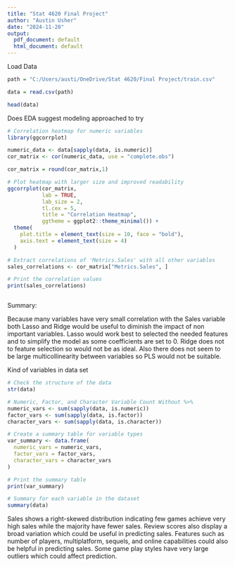 ---
title: "Stat 4620 Final Project"
author: "Austin Usher"
date: "2024-11-20"
output:
  pdf_document: default
  html_document: default
---

Load Data

```{r}
path = "C:/Users/austi/OneDrive/Stat 4620/Final Project/train.csv"

data = read.csv(path)

head(data)

```


Does EDA suggest modeling approached to try

```{r,warning=FALSE}

# Correlation heatmap for numeric variables
library(ggcorrplot)

numeric_data <- data[sapply(data, is.numeric)]
cor_matrix <- cor(numeric_data, use = "complete.obs")

cor_matrix = round(cor_matrix,1)

# Plot heatmap with larger size and improved readability
ggcorrplot(cor_matrix, 
           lab = TRUE,        
           lab_size = 2,      
           tl.cex = 5,       
           title = "Correlation Heatmap", 
           ggtheme = ggplot2::theme_minimal()) +
  theme(
    plot.title = element_text(size = 10, face = "bold"),
    axis.text = element_text(size = 4)                  
  )

# Extract correlations of 'Metrics.Sales' with all other variables
sales_correlations <- cor_matrix["Metrics.Sales", ]

# Print the correlation values
print(sales_correlations)



```

Summary:

Because many variables have very small correlation with the Sales variable both Lasso and Ridge would be useful to diminish the impact of non important variables. Lasso would work best to selected the needed features and to simplify the model as some coefficients are set to 0. Ridge does not to feature selection so would not be as ideal. Also there does not seem to be large multicollinearity between variables so PLS would not be suitable.

Kind of variables in data set

```{r}
# Check the structure of the data
str(data)

# Numeric, Factor, and Character Variable Count Without %>%
numeric_vars <- sum(sapply(data, is.numeric))
factor_vars <- sum(sapply(data, is.factor))
character_vars <- sum(sapply(data, is.character))

# Create a summary table for variable types
var_summary <- data.frame(
  numeric_vars = numeric_vars,
  factor_vars = factor_vars,
  character_vars = character_vars
)

# Print the summary table
print(var_summary)

# Summary for each variable in the dataset
summary(data)


```


Sales shows a right-skewed distribution indicating few games achieve very high sales while the majority have fewer sales. Review scores also display a broad variation which could be useful in predicting sales. Features such as number of players, multiplatform, sequels, and online capabilities could also be helpful in predicting sales. Some game play styles have very large outliers which could affect prediction.
